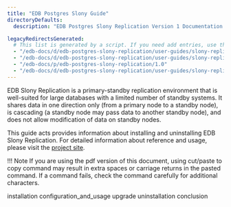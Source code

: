 ```yaml
---
title: "EDB Postgres Slony Guide"
directoryDefaults: 
  description: "EDB Postgres Slony Replication Version 1 Documentation and release notes."

legacyRedirectsGenerated:
  # This list is generated by a script. If you need add entries, use the `legacyRedirects` key.
  - "/edb-docs/d/edb-postgres-slony-replication/user-guides/slony-replication-guide/1.0/index.html"
  - "/edb-docs/d/edb-postgres-slony-replication/user-guides/slony-replication-guide/1.0/conclusion.html"
  - "/edb-docs/p/edb-postgres-slony-replication/1.0"
  - "/edb-docs/d/edb-postgres-slony-replication/user-guides/slony-replication-guide/1.0/genindex.html"
---
```


EDB Slony Replication is a primary-standby replication environment that is well-suited for large databases with a limited number of standby systems. It shares data in one direction only (from a primary node to a standby node), is cascading (a standby node may pass data to another standby node), and does not allow modification of data on standby nodes.

This guide acts provides information about installing and uninstalling EDB Slony Replication. For detailed information about reference and usage, please visit the [project site](https://www.slony.info).

!!! Note
    If you are using the pdf version of this document, using cut/paste to copy command may result in extra spaces or carriage returns in the pasted command. If a command fails, check the command carefully for additional characters.

<div class="toctree" maxdepth="3">

installation configuration_and_usage upgrade uninstallation conclusion

</div>
